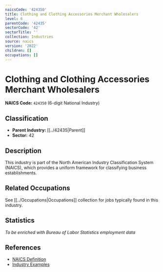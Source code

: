 ```yaml
---
naicsCode: '424350'
title: Clothing and Clothing Accessories Merchant Wholesalers
level: 6
parentCode: '42435'
sectorCode: '42'
sectorTitle: ''
collection: Industries
source: naics
version: '2022'
children: []
occupations: []
---
```

# Clothing and Clothing Accessories Merchant Wholesalers

**NAICS Code:** `424350` (6-digit National Industry)

## Classification

- **Parent Industry:** [[../42435|Parent]]
- **Sector:** 42

## Description

This industry is part of the North American Industry Classification System (NAICS), which provides a uniform framework for classifying business establishments.

## Related Occupations

See [[../Occupations|Occupations]] collection for jobs typically found in this industry.

## Statistics

*To be enriched with Bureau of Labor Statistics employment data*

## References

- [NAICS Definition](https://www.census.gov/naics/)
- [Industry Examples](https://www.census.gov/naics/2022NAICS/)

